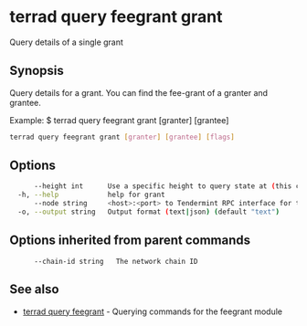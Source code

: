 # terrad query feegrant grant

Query details of a single grant

## Synopsis

Query details for a grant. 
You can find the fee-grant of a granter and grantee.

Example:
$ terrad query feegrant grant [granter] [grantee]

```sh Terrad
terrad query feegrant grant [granter] [grantee] [flags]
```

## Options

```sh Terrad
      --height int      Use a specific height to query state at (this can error if the node is pruning state)
  -h, --help            help for grant
      --node string     <host>:<port> to Tendermint RPC interface for this chain (default "tcp://localhost:26657")
  -o, --output string   Output format (text|json) (default "text")
```

## Options inherited from parent commands

```
      --chain-id string   The network chain ID
```

## See also

* [terrad query feegrant](terrad_query_feegrant.mdx)	 - Querying commands for the feegrant module


